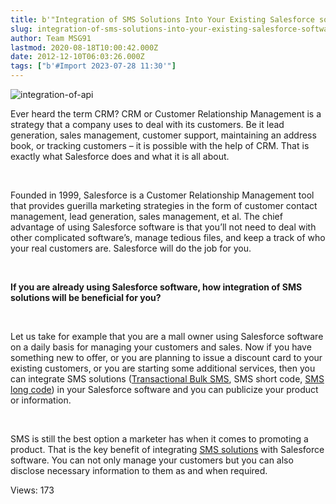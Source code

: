 ```yaml
---
title: b'"Integration of SMS Solutions Into Your Existing Salesforce software"'
slug: integration-of-sms-solutions-into-your-existing-salesforce-software
author: Team MSG91
lastmod: 2020-08-18T10:00:42.000Z
date: 2012-12-10T06:03:26.000Z
tags: ["b'#Import 2023-07-28 11:30'"]
---
```


![integration-of-api](https://images-msg91.s3.ap-south-1.amazonaws.com/content/images/wordpress/2012/12/integration-of-api.jpg)  

Ever heard the term CRM? CRM or Customer Relationship Management is a strategy that a company uses to deal with its customers. Be it lead generation, sales management, customer support, maintaining an address book, or tracking customers – it is possible with the help of CRM. That is exactly what Salesforce does and what it is all about.


 


Founded in 1999, Salesforce is a Customer Relationship Management tool that provides guerilla marketing strategies in the form of customer contact management, lead generation, sales management, et al. The chief advantage of using Salesforce software is that you’ll not need to deal with other complicated software’s, manage tedious files, and keep a track of who your real customers are. Salesforce will do the job for you.


 


**If you are already using Salesforce software, how integration of SMS solutions will be beneficial for you?**


 


Let us take for example that you are a mall owner using Salesforce software on a daily basis for managing your customers and sales. Now if you have something new to offer, or you are planning to issue a discount card to your existing customers, or you are starting some additional services, then you can integrate SMS solutions ([Transactional Bulk SMS](https://msg91.com/transactional-sms "Know more on Bulk Transactional Messages"), SMS short code, [SMS long code](https://msg91.com/longcode "Click here for more information on Long Code")) in your Salesforce software and you can publicize your product or information.


 


SMS is still the best option a marketer has when it comes to promoting a product. That is the key benefit of integrating [SMS solutions](https://msg91.com "Check out our SMS Solutions for Enterprise Business") with Salesforce software. You can not only manage your customers but you can also disclose necessary information to them as and when required.


 Views: 173


